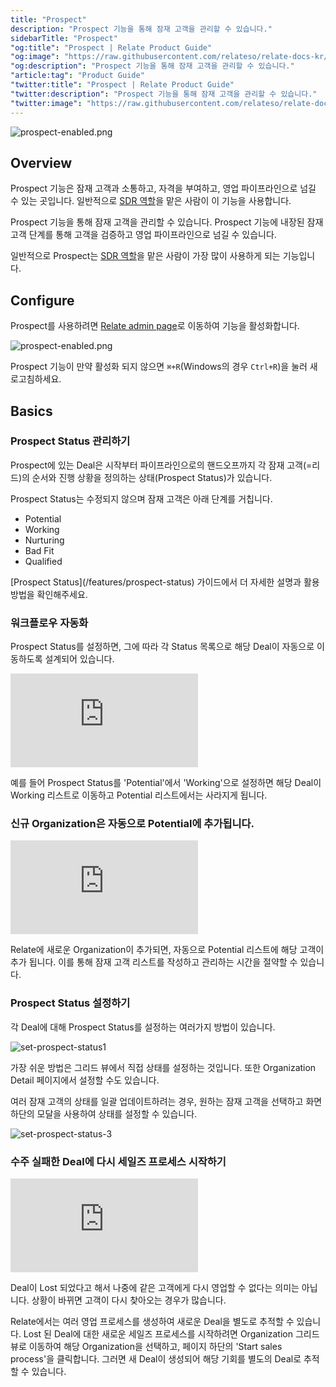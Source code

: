 ```yaml
---
title: "Prospect"
description: "Prospect 기능을 통해 잠재 고객을 관리할 수 있습니다."
sidebarTitle: "Prospect"
"og:title": "Prospect | Relate Product Guide"
"og:image": "https://raw.githubusercontent.com/relateso/relate-docs-kr/main/docs/images/features/prospect-enabled.png"
"og:description": "Prospect 기능을 통해 잠재 고객을 관리할 수 있습니다."
"article:tag": "Product Guide"
"twitter:title": "Prospect | Relate Product Guide"
"twitter:description": "Prospect 기능을 통해 잠재 고객을 관리할 수 있습니다."
"twitter:image": "https://raw.githubusercontent.com/relateso/relate-docs-kr/main/docs/images/features/prospect-enabled.png"
---
```


![prospect-enabled.png](/images/features/prospect-enabled.png)

## Overview

Prospect 기능은 잠재 고객과 소통하고, 자격을 부여하고, 영업 파이프라인으로 넘길 수 있는 곳입니다. 일반적으로 [SDR 역할](https://www.relate.kr/docs/wiki/sales-roles#sales-development-representative-sdr-and-business-development-representative-bdr)을 맡은 사람이 이 기능을 사용합니다.

Prospect 기능을 통해 잠재 고객을 관리할 수 있습니다. Prospect 기능에 내장된 잠재고객 단계를 통해 고객을 검증하고 영업 파이프라인으로 넘길 수 있습니다.

일반적으로 Prospect는 [SDR 역할](https://www.relate.kr/docs/wiki/sales-roles#sales-development-representative-sdr-and-business-development-representative-bdr)을 맡은 사람이 가장 많이 사용하게 되는 기능입니다.

## Configure

Prospect를 사용하려면 [Relate admin page](https://admin.relate.so/)로 이동하여 기능을 활성화합니다.

![prospect-enabled.png](/images/features/prospect-enabled.png)

Prospect 기능이 만약 활성화 되지 않으면 `⌘+R`(Windows의 경우 `Ctrl+R`)을 눌러 새로고침하세요.

## Basics

### Prospect Status 관리하기

Prospect에 있는 Deal은 시작부터 파이프라인으로의 핸드오프까지 각 잠재 고객(=리드)의 순서와 진행 상황을 정의하는 상태(Prospect Status)가 있습니다.

Prospect Status는 수정되지 않으며 잠재 고객은 아래 단계를 거칩니다.

- Potential
- Working
- Nurturing
- Bad Fit
- Qualified

<Tip>
  [Prospect Status](/features/prospect-status) 가이드에서 더 자세한 설명과 활용
  방법을 확인해주세요.
</Tip>

### 워크플로우 자동화

Prospect Status를 설정하면, 그에 따라 각 Status 목록으로 해당 Deal이 자동으로 이동하도록 설계되어 있습니다.

<div
  style={{
    position: "relative",
    paddingBottom: "69.74664679582713%",
    height: 0,
  }}
>
  <iframe
    src="https://player.vimeo.com/video/855855665?badge=0&amp;autopause=0&amp;player_id=0&amp;app_id=58479"
    frameborder="0"
    allow="autoplay; fullscreen; picture-in-picture"
    title="potential-to-working"
    webkitAllowFullScreen
    mozallowFullScreen
    allowFullScreen
    style={{
      position: "absolute",
      top: 0,
      left: 0,
      width: "100%",
      height: "100%",
    }}
  ></iframe>
</div>

예를 들어 Prospect Status를 'Potential'에서 'Working'으로 설정하면 해당 Deal이 Working 리스트로 이동하고 Potential 리스트에서는 사라지게 됩니다.

### 신규 Organization은 자동으로 Potential에 추가됩니다.

<div
  style={{
    position: "relative",
    paddingBottom: "69.74664679582713%",
    height: 0,
  }}
>
  <iframe
    src="https://player.vimeo.com/video/855838420?badge=0&amp;autopause=0&amp;player_id=0&amp;app_id=58479"
    frameborder="0"
    allow="autoplay; fullscreen; picture-in-picture"
    title="potential-to-working"
    webkitAllowFullScreen
    mozallowFullScreen
    allowFullScreen
    style={{
      position: "absolute",
      top: 0,
      left: 0,
      width: "100%",
      height: "100%",
    }}
  ></iframe>
</div>

Relate에 새로운 Organization이 추가되면, 자동으로 Potential 리스트에 해당 고객이 추가 됩니다. 이를 통해 잠재 고객 리스트를 작성하고 관리하는 시간을 절약할 수 있습니다.

### Prospect Status 설정하기

각 Deal에 대해 Prospect Status를 설정하는 여러가지 방법이 있습니다.

![set-prospect-status1](/images/features/setprospectstatus1.png)

가장 쉬운 방법은 그리드 뷰에서 직접 상태를 설정하는 것입니다. 또한 Organization Detail 페이지에서 설정할 수도 있습니다.

여러 잠재 고객의 상태를 일괄 업데이트하려는 경우, 원하는 잠재 고객을 선택하고 화면 하단의 모달을 사용하여 상태를 설정할 수 있습니다.

![set-prospect-status-3](/images/features/setprospectstatus3.png)

### 수주 실패한 Deal에 다시 세일즈 프로세스 시작하기

<div
  style={{
    position: "relative",
    paddingBottom: "69.74664679582713%",
    height: 0,
  }}
>
  <iframe
    src="https://player.vimeo.com/video/855855681?h=004276a045&amp;badge=0&amp;autopause=0&amp;player_id=0&amp;app_id=58479"
    frameborder="0"
    allow="autoplay; fullscreen; picture-in-picture"
    title="potential-to-working"
    webkitAllowFullScreen
    mozallowFullScreen
    allowFullScreen
    style={{
      position: "absolute",
      top: 0,
      left: 0,
      width: "100%",
      height: "100%",
    }}
  ></iframe>
</div>

Deal이 Lost 되었다고 해서 나중에 같은 고객에게 다시 영업할 수 없다는 의미는 아닙니다. 상황이 바뀌면 고객이 다시 찾아오는 경우가 많습니다.

Relate에서는 여러 영업 프로세스를 생성하여 새로운 Deal을 별도로 추적할 수 있습니다. Lost 된 Deal에 대한 새로운 세일즈 프로세스를 시작하려면 Organization 그리드 뷰로 이동하여 해당 Organization을 선택하고, 페이지 하단의 'Start sales process'을 클릭합니다. 그러면 새 Deal이 생성되어 해당 기회를 별도의 Deal로 추적할 수 있습니다.
